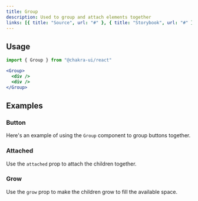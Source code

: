 ```yaml
---
title: Group
description: Used to group and attach elements together
links: [{ title: "Source", url: "#" }, { title: "Storybook", url: "#" }]
---
```


<ExampleTabs name="group-basic" />

## Usage

```jsx
import { Group } from "@chakra-ui/react"
```

```jsx
<Group>
  <div />
  <div />
</Group>
```

## Examples

### Button

Here's an example of using the `Group` component to group buttons together.

<ExampleTabs name="group-with-button" />

### Attached

Use the `attached` prop to attach the children together.

<ExampleTabs name="group-with-attached" />

### Grow

Use the `grow` prop to make the children grow to fill the available space.

<ExampleTabs name="group-with-grow" />
